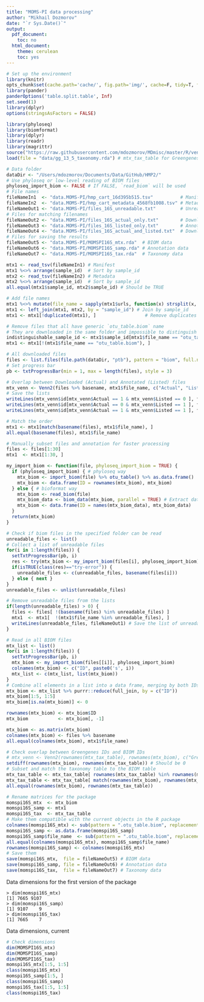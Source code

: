 ```yaml
---
title: "MOMS-PI data processing"
author: "Mikhail Dozmorov"
date: "`r Sys.Date()`"
output:
  pdf_document:
    toc: no
  html_document:
    theme: cerulean
    toc: yes
---
```


```r
# Set up the environment
library(knitr)
opts_chunk$set(cache.path='cache/', fig.path='img/', cache=F, tidy=T, fig.keep='high', echo=F, dpi=100, warnings=F, message=F, comment=NA, warning=F, results='as.is', fig.width = 10, fig.height = 6) #out.width=700, 
library(pander)
panderOptions('table.split.table', Inf)
set.seed(1)
library(dplyr)
options(stringsAsFactors = FALSE)
```

```r
library(phyloseq)
library(biomformat)
library(dplyr)
library(readr)
library(magrittr)
source("https://raw.githubusercontent.com/mdozmorov/MDmisc/master/R/venn.R")
load(file = "data/gg_13_5_taxonomy.rda") # mtx_tax_table for Greengenes, scripts/greengenes.R
```

```r
# Data folder
dataDir <- "/Users/mdozmorov/Documents/Data/GitHub/HMP2/"
# Use phyloseq or low-level reading of BIOM files
phyloseq_import_biom <- FALSE # If FALSE, `read_biom` will be used
# File names
fileNameIn1  <- "data.MOMS-PI/hmp_cart_16d395b515.tsv"          # Manifest
fileNameIn2  <- "data.MOMS-PI/hmp_cart_metadata_4568fb1008.tsv" # Metadata
fileNameOut1 <- "data.MOMS-PI/files_16S_unreadable.txt"         # Unreadable 16S files
# Files for matching filenames
fileNameOut2 <- "data.MOMS-PI/files_16S_actual_only.txt"        # Downloaded, but no annotations
fileNameOut3 <- "data.MOMS-PI/files_16S_listed_only.txt"        # Annotated, but not downloaded
fileNameOut4 <- "data.MOMS-PI/files_16S_actual_and_listed.txt"  # Downloaded AND Annotated
# Files for saving the results
fileNameOut5 <- "data.MOMS-PI/MOMSPI16S_mtx.rda"  # BIOM data
fileNameOut6 <- "data.MOMS-PI/MOMSPI16S_samp.rda" # Annotation data
fileNameOut7 <- "data.MOMS-PI/MOMSPI16S_tax.rda"  # Taxonomy data
```

```r
mtx1 <- read_tsv(fileNameIn1) # Manifest
mtx1 %<>% arrange(sample_id)  # Sort by sample_id
mtx2 <- read_tsv(fileNameIn2) # Metadata
mtx2 %<>% arrange(sample_id)  # Sort by sample_id
all.equal(mtx1$sample_id, mtx2$sample_id) # Should be TRUE

# Add file names
mtx1 %<>% mutate(file_name = sapply(mtx1$urls, function(x) strsplit(x, split = ",", fixed = TRUE)[[1]][1] %>% basename) %>% unname)
mtx1 <- left_join(mtx1, mtx2, by = "sample_id") # Join by sample_id
mtx1 <- mtx1[!duplicated(mtx1), ]                  # Remove duplicates

# Remove files that all have generic `otu_table.biom` name
# They are downloaded in the same folder and impossible to distinguish
indistinguishable_sample_id <- mtx1$sample_id[mtx1$file_name == "otu_table.biom"]
mtx1 <- mtx1[!(mtx1$file_name == "otu_table.biom"), ]
```

```r
# All downloaded files
files <- list.files(file.path(dataDir, "ptb"), pattern = "biom", full.names = TRUE)
# Set progress bar
pb <- txtProgressBar(min = 1, max = length(files), style = 3)

# Overlap between Downloaded (Actual) and Annotated (Listed) files
mtx_venn <- Venn2(files %>% basename, mtx1$file_name, c("Actual", "Listed"))
# Save the lists
writeLines(mtx_venn$id[mtx_venn$Actual == 1 & mtx_venn$Listed == 0 ], fileNameOut2) # Downloaded, but no annotations
writeLines(mtx_venn$id[mtx_venn$Actual == 0 & mtx_venn$Listed == 1 ], fileNameOut3) # Annotated, but not downloaded
writeLines(mtx_venn$id[mtx_venn$Actual == 1 & mtx_venn$Listed == 1 ], fileNameOut4) # Downloaded AND Annotated

# Match the order
mtx1 <- mtx1[match(basename(files), mtx1$file_name), ]
all.equal(basename(files), mtx1$file_name)
```

```r
# Manually subset files and annotation for faster processing
files <- files[1:30]
mtx1  <- mtx1[1:30, ]
```

```r
my_import_biom <- function(file, phyloseq_import_biom = TRUE) {
  if (phyloseq_import_biom) { # phyloseq way
    mtx_biom <- import_biom(file) %>% otu_table() %>% as.data.frame() 
    mtx_biom <- data.frame(ID = rownames(mtx_biom), mtx_biom)
  } else { # bioformat way
    mtx_biom <- read_biom(file)
    mtx_biom_data <- biom_data(mtx_biom, parallel = TRUE) # Extract data one time 
    mtx_biom <- data.frame(ID = names(mtx_biom_data), mtx_biom_data)
  }
  return(mtx_biom)
}
```

```r
# Check if biom files in the specified folder can be read
unreadable_files <- list()
# Collect a list of unreadable files
for(i in 1:length(files)) {
  setTxtProgressBar(pb, i)
  res <- try(mtx_biom <- my_import_biom(files[i], phyloseq_import_biom), TRUE)
  if(isTRUE(class(res)=="try-error")) { 
    unreadable_files <- c(unreadable_files, basename(files[i])) 
  } else { next }
}
unreadable_files <- unlist(unreadable_files)

# Remove unreadable files from the lists
if(length(unreadable_files) > 0) {
  files <- files[ !(basename(files) %in% unreadable_files) ]
  mtx1  <- mtx1[  !(mtx1$file_name %in% unreadable_files), ]
  writeLines(unreadable_files, fileNameOut1) # Save the list of unreadable files
}
```

```r
# Read in all BIOM files
mtx_list <- list()
for(i in 1:length(files)) {
  setTxtProgressBar(pb, i)
  mtx_biom <- my_import_biom(files[[i]], phyloseq_import_biom)
  colnames(mtx_biom) <- c("ID", paste0('s', i))
  mtx_list <- c(mtx_list, list(mtx_biom))
}
# Combine all elements in a list into a data frame, merging by both IDs. Time consuming, over 5 hours
mtx_biom <- mtx_list %>% purrr::reduce(full_join, by = c("ID"))
mtx_biom[1:5, 1:5]
mtx_biom[is.na(mtx_biom)] <- 0

rownames(mtx_biom) <- mtx_biom$ID
mtx_biom           <- mtx_biom[, -1]

mtx_biom <- as.matrix(mtx_biom)
colnames(mtx_biom) <- files %>% basename
all.equal(colnames(mtx_biom), mtx1$file_name)
```


```r
# Check overlap between Greengenes IDs and BIOM IDs
# mtx_venn <- Venn2(rownames(mtx_tax_table), rownames(mtx_biom), c("Greengenes", "biom"))
setdiff(rownames(mtx_biom), rownames(mtx_tax_table)) # Should be 0
# Subset and match the taxonomy table to the BIOM table
mtx_tax_table <- mtx_tax_table[ rownames(mtx_tax_table) %in% rownames(mtx_biom), ]
mtx_tax_table <- mtx_tax_table[ match(rownames(mtx_biom), rownames(mtx_tax_table)), ]
all.equal(rownames(mtx_biom), rownames(mtx_tax_table))
```


```r
# Rename matrices for the package
momspi16S_mtx  <- mtx_biom
momspi16S_samp <- mtx1
momspi16S_tax  <- mtx_tax_table
# Make them compatible with the current objects in the R package
colnames(momspi16S_mtx) <- sub(pattern = ".otu_table.biom", replacement = "", x = colnames(momspi16S_mtx)) # Clean up sample names
momspi16S_samp <- as.data.frame(momspi16S_samp)
momspi16S_samp$file_name  <- sub(pattern = ".otu_table.biom", replacement = "", x = momspi16S_samp$file_name) # Clean up sample names
all.equal(colnames(momspi16S_mtx), momspi16S_samp$file_name)
rownames(momspi16S_samp) <- colnames(momspi16S_mtx)
# Save them
save(momspi16S_mtx,  file = fileNameOut5) # BIOM data
save(momspi16S_samp, file = fileNameOut6) # Annotation data
save(momspi16S_tax,  file = fileNameOut7) # Taxonomy data
```

Data dimensions for the first version of the package

```
> dim(momspi16S_mtx)
[1] 7665 9107
> dim(momspi16S_samp)
[1] 9107    9
> dim(momspi16S_tax)
[1] 7665    7
```

Data dimensions, current

```r
# Check dimensions
dim(MOMSPI16S_mtx)
dim(MOMSPI16S_samp)
dim(MOMSPI16S_tax)
momspi16S_mtx[1:5, 1:5]
class(momspi16S_mtx)
momspi16S_samp[1:5, ]
class(momspi16S_samp)
momspi16S_tax[1:5, 1:5]
class(momspi16S_tax)
```


